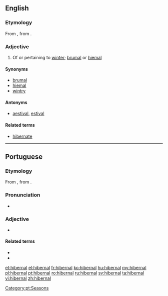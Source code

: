 ==English==

===Etymology===
From {{etyl|la|en}} {{term|hībernālis||wintry|lang=la}}, from  {{term|hiems||winter|lang=la}}.

===Adjective===
{{en-adj}}

# Of or pertaining to [[winter]]; [[brumal]] or [[hiemal]]

====Synonyms====
* [[brumal]]
* [[hiemal]]
* [[wintry]]

====Antonyms====
* [[aestival]], [[estival]]

====Related terms====
* [[hibernate]]

----

==Portuguese==

===Etymology===
From {{etyl|la|pt}} {{term|hībernālis||wintry|lang=la}}, from  {{term|hiems||winter|lang=la}}.

===Pronunciation===
* {{a|PT}} {{IPA|/i.βɨɾ.ˈnaɫ/|lang=pt}}

===Adjective===
{{pt-adj|pl=hibernais}}

* {{l|en|hibernal}}

====Related terms====
* {{l|pt|inverno}}
* {{l|pt|hibernar}}

[[Category:pt:Seasons]]

[[et:hibernal]]
[[el:hibernal]]
[[fr:hibernal]]
[[ko:hibernal]]
[[hu:hibernal]]
[[my:hibernal]]
[[pl:hibernal]]
[[pt:hibernal]]
[[ro:hibernal]]
[[ru:hibernal]]
[[sv:hibernal]]
[[ta:hibernal]]
[[vi:hibernal]]
[[zh:hibernal]]